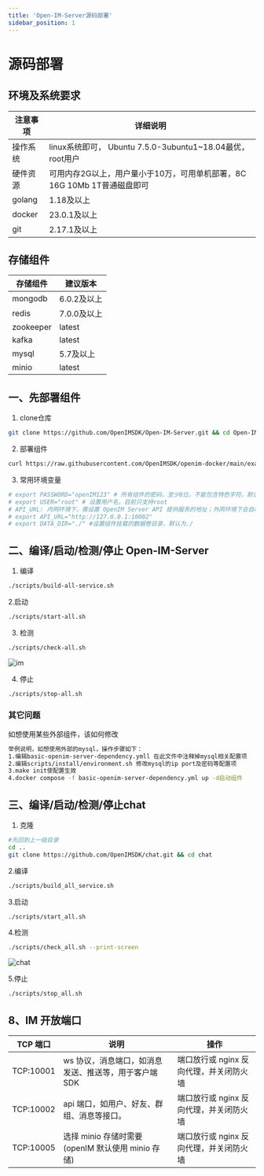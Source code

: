 ```yaml
---
title: 'Open-IM-Server源码部署'
sidebar_position: 1
---
```


# 源码部署

## 环境及系统要求

| 注意事项 | 详细说明                                                     |
| -------- | ------------------------------------------------------------ |
| 操作系统 | linux系统即可， Ubuntu 7.5.0-3ubuntu1~18.04最优，root用户    |
| 硬件资源 | 可用内存2G以上，用户量小于10万，可用单机部署，8C 16G 10Mb 1T普通磁盘即可 |
| golang   | 1.18及以上                                                   |
| docker   | 23.0.1及以上                                                 |
| git      | 2.17.1及以上                                                 |

## 存储组件

| 存储组件  | 建议版本    |
| --------- | ----------- |
| mongodb   | 6.0.2及以上 |
| redis     | 7.0.0及以上 |
| zookeeper | latest      |
| kafka     | latest      |
| mysql     | 5.7及以上   |
| minio     | latest      |

## 一、先部署组件

1. clone仓库

```bash
git clone https://github.com/OpenIMSDK/Open-IM-Server.git && cd Open-IM-Server
```

2. 部署组件

```bash
curl https://raw.githubusercontent.com/OpenIMSDK/openim-docker/main/example/basic-openim-server-dependency.yml -o basic-openim-server-dependency.yml && export PASSWORD="YourPassword"  USER="root" && make init && docker compose -f basic-openim-server-dependency.yml up -d
```

3. 常用环境变量

```bash
# export PASSWORD="openIM123" # 所有组件的密码，至少8位，不能包含特色字符，默认是openIM123 
# export USER="root" # 设置用户名，目前只支持root
# API_URL: 内网环境下，需设置 OpenIM Server API 提供服务的地址；外网环境下会自动获取
# export API_URL="http://127.0.0.1:10002"
# export DATA_DIR="./" #设置组件挂载的数据卷目录，默认为./
```

## 二、编译/启动/检测/停止 Open-IM-Server

1. 编译

```bash
./scripts/build-all-service.sh
```

  2.启动

```bash
./scripts/start-all.sh
```

3. 检测

```bash
./scripts/check-all.sh
```

![im](./assets/im.png)



4. 停止

```bash
./scripts/stop-all.sh
```

### 其它问题

如想使用某些外部组件，该如何修改

```bash
举例说明，如想使用外部的mysql，操作步骤如下：
1.编辑basic-openim-server-dependency.ymll 在此文件中注释掉mysql相关配置项
2.编辑scripts/install/environment.sh 修改mysql的ip port及密码等配置项
3.make init使配置生效
4.docker compose -f basic-openim-server-dependency.yml up -d启动组件
```

## 三、编译/启动/检测/停止chat

1. 克隆

```bash
#先回到上一级目录
cd .. 
git clone https://github.com/OpenIMSDK/chat.git && cd chat
```

2.编译

```bash
./scripts/build_all_service.sh
```

3.启动

```bash
./scripts/start_all.sh
```

4.检测

```bash
./scripts/check_all.sh --print-screen
```

![chat](./assets/chat.png)

5.停止

```bash
./scripts/stop_all.sh
```

## 8、IM 开放端口

| TCP 端口  | 说明                                                  | 操作                                    |
| --------- | ----------------------------------------------------- | --------------------------------------- |
| TCP:10001 | ws 协议，消息端口，如消息发送、推送等，用于客户端 SDK | 端口放行或 nginx 反向代理，并关闭防火墙 |
| TCP:10002 | api 端口，如用户、好友、群组、消息等接口。            | 端口放行或 nginx 反向代理，并关闭防火墙 |
| TCP:10005 | 选择 minio 存储时需要(openIM 默认使用 minio 存储)     | 端口放行或 nginx 反向代理，并关闭防火墙 |
